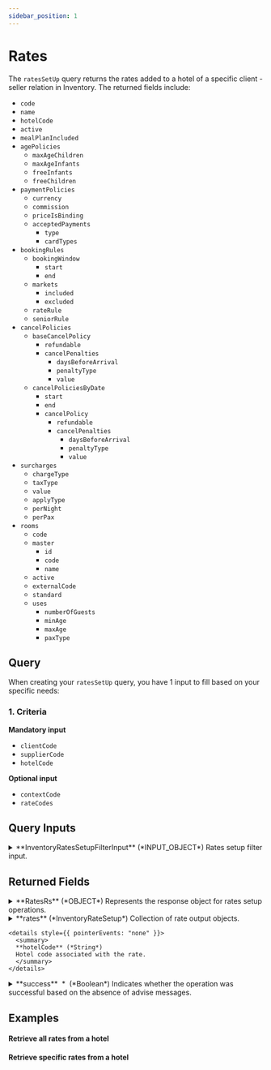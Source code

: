 ```yaml
---
sidebar_position: 1
---
```




# Rates

The `ratesSetUp` query returns the rates added to a hotel of a specific client - seller relation in Inventory. The returned fields include:

* `code`
* `name`
* `hotelCode`
* `active`
* `mealPlanIncluded`
* `agePolicies`
	* `maxAgeChildren`
	* `maxAgeInfants`
	* `freeInfants`
	* `freeChildren`
* `paymentPolicies`
	* `currency`
	* `commission`
	* `priceIsBinding`
	* `acceptedPayments`
		* `type`
		* `cardTypes`
* `bookingRules`
	* `bookingWindow`
		* `start`
		* `end`
	* `markets`
		* `included`
		* `excluded`
	* `rateRule`
	* `seniorRule`
* `cancelPolicies`
	* `baseCancelPolicy`
		* `refundable`
		* `cancelPenalties`
			* `daysBeforeArrival`
			* `penaltyType`
			* `value`
	* `cancelPoliciesByDate`
		* `start`
		* `end`
		* `cancelPolicy`
			* `refundable`
			* `cancelPenalties`
				* `daysBeforeArrival`
				* `penaltyType`
				* `value`
* `surcharges`
	* `chargeType`
	* `taxType`
	* `value`
	* `applyType`
	* `perNight`
	* `perPax`
* `rooms`
	* `code`
	* `master`
		* `id`
		* `code`
		* `name`
	* `active`
	* `externalCode`
	* `standard`
	* `uses`
		* `numberOfGuests`
		* `minAge`
		* `maxAge`
		* `paxType`

## Query

When creating your `ratesSetUp` query, you have 1 input to fill based on your specific needs:

### 1. Criteria   

**Mandatory input**
* `clientCode`
* `supplierCode`
* `hotelCode`

**Optional input**
* `contextCode`
* `rateCodes`

## Query Inputs


<details>
  <summary>
  **InventoryRatesSetupFilterInput** (*INPUT_OBJECT*)  
  Rates setup filter input.  
  </summary>
  
  <details style={{ pointerEvents: "none" }}>
    <summary>
    **hotelCode**&nbsp;<span class="required"> *</span>&nbsp; (*String*)  
    Hotel codes of the rooms to retrieve.  
    </summary>
  </details>

  <details style={{ pointerEvents: "none" }}>
    <summary>
    **clientCode**&nbsp;<span class="required"> *</span>&nbsp; (*String*)  
    Client code.  
    </summary>
  </details>

  <details style={{ pointerEvents: "none" }}>
    <summary>
    **supplierCode**&nbsp;<span class="required"> *</span>&nbsp; (*String*)  
    Travelgate Supplier/Channel code.  
    </summary>
  </details>

  <details style={{ pointerEvents: "none" }}>
    <summary>
    **contextCode** (*String*)  
    Travelgate Supplier/Channel context code.  
    </summary>
  </details>

  <details style={{ pointerEvents: "none" }}>
    <summary>
    **rateCodes** (*String*)  
    Rate codes.  
    </summary>
  </details>
  
</details>



## Returned Fields


<details>
  <summary>
  **RatesRs** (*OBJECT*)  
  Represents the response object for rates setup operations.  
  </summary>
  
  
  <details>
    <summary>
    **adviseMessages** (*AdviseMessage*)  
    Collection of advise messages.  
    </summary>

    <details style={{ pointerEvents: "none" }}>
      <summary>
      **code**&nbsp;<span class="required"> *</span>&nbsp; (*ID*)  
      AM code: The following codes can be returned:  
      </summary>
    </details>

    <details style={{ pointerEvents: "none" }}>
      <summary>
      **type**&nbsp;<span class="required"> *</span>&nbsp; (*String*)  
      Error type: The following types are valid:[type]  
      </summary>
    </details>

    <details style={{ pointerEvents: "none" }}>
      <summary>
      **description**&nbsp;<span class="required"> *</span>&nbsp; (*String*)  
      Error description  
      </summary>
    </details>

    <details style={{ pointerEvents: "none" }}>
      <summary>
      **level**&nbsp;<span class="required"> *</span>&nbsp; (*Enum of AdviseMessageLevel*)  
      Indicates the level of importance of the message.
Possible values: ERROR, WARN, INFO.  
      Possible values:  
      `WARN`  
      `ERROR`  
      `INFO`  
      </summary>
    </details>

    <details>
      <summary>
      **external** (*ExternalMessage*)  
      Specify the external message.  
      </summary>

      <details style={{ pointerEvents: "none" }}>
        <summary>
        **code** (*String*)  
        External code.  
        </summary>
      </details>

      <details style={{ pointerEvents: "none" }}>
        <summary>
        **message**&nbsp;<span class="required"> *</span>&nbsp; (*String*)  
        External message.  
        </summary>
      </details>
    </details>

    <details style={{ pointerEvents: "none" }}>
      <summary>
      **correlationID**&nbsp;<span class="required"> *</span>&nbsp; (*ID*)  
      Identifier to investigate the cause of the error.  
      </summary>
    </details>
  </details>

  <details>
    <summary>
    **rates** (*InventoryRateSetup*)  
    Collection of rate output objects.  
    </summary>

    <details style={{ pointerEvents: "none" }}>
      <summary>
      **code** (*String*)  
      Code associated with the rate.  
      </summary>
    </details>

    <details style={{ pointerEvents: "none" }}>
      <summary>
      **name** (*String*)  
      Name of the rate.  
      </summary>
    </details>

    <details style={{ pointerEvents: "none" }}>
      <summary>
      **active**&nbsp;<span class="required"> *</span>&nbsp; (*Boolean*)  
      Indicates whether the rate is active.  
      </summary>
    </details>

    <details style={{ pointerEvents: "none" }}>
      <summary>
      **mealPlanIncluded**&nbsp;<span class="required"> *</span>&nbsp; (*Int*)  
      Indicates if the meal plan included in the rate.  
      </summary>
    </details>

    <details style={{ pointerEvents: "none" }}>
      <summary>
      **baseCode** (*String*)  
      Base rate code associated with the rate.  
      </summary>
    </details>

    <details>
      <summary>
      **agePolicies** (*InventoryAgePolicies*)  
      Age policies associated with the rate.  
      </summary>

      <details style={{ pointerEvents: "none" }}>
        <summary>
        **maxAgeInfants**&nbsp;<span class="required"> *</span>&nbsp; (*Int*)  
        Max age baby not inclusive  
        </summary>
      </details>

      <details style={{ pointerEvents: "none" }}>
        <summary>
        **freeInfants**&nbsp;<span class="required"> *</span>&nbsp; (*Boolean*)  
        If true the babies are free of charge  
        </summary>
      </details>

      <details style={{ pointerEvents: "none" }}>
        <summary>
        **maxAgeChildren**&nbsp;<span class="required"> *</span>&nbsp; (*Int*)  
        Max age child not inclusive  
        </summary>
      </details>

      <details style={{ pointerEvents: "none" }}>
        <summary>
        **freeChildren**&nbsp;<span class="required"> *</span>&nbsp; (*Boolean*)  
        If true children are free of charge  
        </summary>
      </details>
    </details>

    <details>
      <summary>
      **paymentPolicies** (*InventoryPaymentPolicies*)  
      Payment policies associated with the rate.  
      </summary>

      <details style={{ pointerEvents: "none" }}>
        <summary>
        **currency**&nbsp;<span class="required"> *</span>&nbsp; (*Currency*)  
        Currency of the rate  
        </summary>
      </details>

      <details style={{ pointerEvents: "none" }}>
        <summary>
        **commission**&nbsp;<span class="required"> *</span>&nbsp; (*Float*)  
        Commission applied for all rooms in this rate, leave value 0 for net price. Only Informative.  
        </summary>
      </details>

      <details style={{ pointerEvents: "none" }}>
        <summary>
        **priceIsBinding**&nbsp;<span class="required"> *</span>&nbsp; (*Boolean*)  
        Indicates whether the prices are binding prices, meaning they cannot be sold for a lower price. This information is for informative purposes only.  
        </summary>
      </details>

      <details>
        <summary>
        **acceptedPayments** (*AcceptedPayment*)  
        Accepted payment methods for the rate. If not informed, it defaults to MerchantPay.  
        </summary>

        <details style={{ pointerEvents: "none" }}>
          <summary>
          **type**&nbsp;<span class="required"> *</span>&nbsp; (*Enum of PaymentType*)  
          
          Possible values:  
          `MERCHANT`  
          `DIRECT`  
          `CARD_BOOKING`  
          `CARD_CHECK_IN`  
          </summary>
        </details>

        <details style={{ pointerEvents: "none" }}>
          <summary>
          **cardTypes**&nbsp;<span class="required"> *</span>&nbsp; (*Enum of PaymentCardType*)  
          
          Possible values:  
          `VI`  
          `AX`  
          `BC`  
          `CA`  
          `CB`  
          `CU`  
          `DS`  
          `DC`  
          `T`  
          `R`  
          `N`  
          `L`  
          `E`  
          `JC`  
          `TO`  
          `S`  
          `EC`  
          `EU`  
          `TP`  
          `OP`  
          `ER`  
          `XS`  
          `O`  
          </summary>
        </details>
      </details>
    </details>

    <details>
      <summary>
      **bookingRules** (*InventoryBookingRules*)  
      Booking rules associated with the rate.  
      </summary>

      <details>
        <summary>
        **bookingWindow** (*InventoryBookingWindow*)  
        Booking Dates for which the rate will be available. Do not send it if you want the rate available for all dates.  
        </summary>

        <details style={{ pointerEvents: "none" }}>
          <summary>
          **start**&nbsp;<span class="required"> *</span>&nbsp; (*DateTime*)  
          Start date of the booking window.  
          </summary>
        </details>

        <details style={{ pointerEvents: "none" }}>
          <summary>
          **end**&nbsp;<span class="required"> *</span>&nbsp; (*DateTime*)  
          End date of the booking window.  
          </summary>
        </details>
      </details>

      <details>
        <summary>
        **markets** (*InventoryMarkets*)  
        Markets included or excluded. Do not send if the rate is available for all markets. Only informative.  
        </summary>

        <details style={{ pointerEvents: "none" }}>
          <summary>
          **included** (*String*)  
          Included markets.  
          </summary>
        </details>

        <details style={{ pointerEvents: "none" }}>
          <summary>
          **excluded** (*String*)  
          Excluded markets.  
          </summary>
        </details>
      </details>

      <details style={{ pointerEvents: "none" }}>
        <summary>
        **rateRule** (*Enum of RatePlanType*)  
        "NoRatePlanType" indicates absence of a specific rate plan. "LargeFamily" and "PublicServant" denote rates tailored for those groups. "Negotiated" and "Package" signify negotiated rates and package deals, respectively. "CanaryResident" and "BalearicResident" are special rates for residents of the Canary Islands and the Balearic Islands, respectively. Lastly, "HoneyMoon" designates rates intended for honeymooners or couples celebrating their honeymoon.  
        Possible values:  
        `NO_RATE_PLAN_TYPE`  
        `LARGE_FAMILY`  
        `PUBLIC_SERVANT`  
        `NEGOTIATED`  
        `PACKAGE`  
        `CANARY_RESIDENT`  
        `BALEARIC_RESIDENT`  
        `HONEY_MOON`  
        </summary>
      </details>

      <details style={{ pointerEvents: "none" }}>
        <summary>
        **seniorRule** (*Enum of SeniorRate*)  
        "NoSeniorRate" indicates the absence of a senior rate. "SeniorRate_55", "SeniorRate_60", and "SeniorRate_65" denote rates applicable to individuals aged 55, 60, and 65, respectively. These rates are typically offered to seniors as a special discount or incentive.  
        Possible values:  
        `NO_SENIOR_RATE`  
        `SENIOR_RATE_55`  
        `SENIOR_RATE_60`  
        `SENIOR_RATE_65`  
        </summary>
      </details>
    </details>

    <details>
      <summary>
      **cancelPolicies** (*InventoryCancelPoliciesRate*)  
      Cancel policies associated with the rate.  
      </summary>

      <details>
        <summary>
        **baseCancelPolicy** (*InventoryCancelPolicy*)  
        Defines the base cancel policies. Only Informative.  
        </summary>

        <details style={{ pointerEvents: "none" }}>
          <summary>
          **refundable**&nbsp;<span class="required"> *</span>&nbsp; (*Boolean*)  
          Indicates if the rate is refundable.  
          </summary>
        </details>

        <details>
          <summary>
          **cancelPenalties** (*InventoryCancelPenalty*)  
          List of penalties applicable for the rate. See CancelPenalty.  
          </summary>

          <details style={{ pointerEvents: "none" }}>
            <summary>
            **daysBeforeArrival**&nbsp;<span class="required"> *</span>&nbsp; (*Int*)  
            Number of days prior to arrival day in which this Cancellation policy applies.  
            </summary>
          </details>

          <details style={{ pointerEvents: "none" }}>
            <summary>
            **penaltyType**&nbsp;<span class="required"> *</span>&nbsp; (*Enum of PenaltyType*)  
            Penalty type. See PenaltyType.  
            Possible values:  
            `AMOUNT`  
            `NIGHTS`  
            `PERCENTAGE`  
            </summary>
          </details>

          <details style={{ pointerEvents: "none" }}>
            <summary>
            **value**&nbsp;<span class="required"> *</span>&nbsp; (*Float*)  
            Penalty value.  
            </summary>
          </details>
        </details>
      </details>

      <details>
        <summary>
        **cancelPoliciesByDate** (*InventoryCancelPolicyByDate*)  
        This defines a calendar of cancel policies, serving as informational data. If base cancel policies exist for a particular day, the CancelPoliciesByDate take precedence.  
        </summary>

        <details style={{ pointerEvents: "none" }}>
          <summary>
          **start**&nbsp;<span class="required"> *</span>&nbsp; (*DateTime*)  
          Start date where the cancel policy must apply.  
          </summary>
        </details>

        <details style={{ pointerEvents: "none" }}>
          <summary>
          **end**&nbsp;<span class="required"> *</span>&nbsp; (*DateTime*)  
          End date where the cancel policy must apply.  
          </summary>
        </details>

        <details style={{ pointerEvents: "none" }}>
          <summary>
          **cancelPolicy**&nbsp;<span class="required"> *</span>&nbsp; (*undefined*)  
          Cancel policy. See CancelPolicy.  
          </summary>
        </details>
      </details>
    </details>

    <details>
      <summary>
      **surcharges** (*InventorySurcharge*)  
      Surcharges associated with the rate.  
      </summary>

      <details style={{ pointerEvents: "none" }}>
        <summary>
        **chargeType**&nbsp;<span class="required"> *</span>&nbsp; (*Enum of InventoryChargeType*)  
        Indicates if the surcharge is included or not in the price.  
        Possible values:  
        `INCLUDED`  
        `EXCLUDED`  
        </summary>
      </details>

      <details style={{ pointerEvents: "none" }}>
        <summary>
        **taxType**&nbsp;<span class="required"> *</span>&nbsp; (*Enum of InventoryTaxType*)  
        The type of tax applied to the surcharge.  
        Possible values:  
        `CITY`  
        `LOCAL`  
        `RESORT_FEE`  
        `SUPPLEMENT_TO_BE_PAID_ON_SPOT`  
        </summary>
      </details>

      <details style={{ pointerEvents: "none" }}>
        <summary>
        **value**&nbsp;<span class="required"> *</span>&nbsp; (*Float*)  
        The value of the surcharge.  
        </summary>
      </details>

      <details style={{ pointerEvents: "none" }}>
        <summary>
        **applyType**&nbsp;<span class="required"> *</span>&nbsp; (*Enum of InventoryApplyType*)  
        The type of application for the surcharge.  
        Possible values:  
        `PERCENTAGE`  
        `AMOUNT`  
        </summary>
      </details>

      <details style={{ pointerEvents: "none" }}>
        <summary>
        **perNight**&nbsp;<span class="required"> *</span>&nbsp; (*Boolean*)  
        Indicates whether the surcharge is applied per night.  
        </summary>
      </details>

      <details style={{ pointerEvents: "none" }}>
        <summary>
        **perPax**&nbsp;<span class="required"> *</span>&nbsp; (*Boolean*)  
        Indicates whether the surcharge is applied per person.  
        </summary>
      </details>
    </details>

    <details>
      <summary>
      **rooms** (*InventoryRoomSetUp*)  
      Rooms associated with the rate.  
      </summary>

      <details style={{ pointerEvents: "none" }}>
        <summary>
        **code** (*String*)  
        Code associated with the room.  
        </summary>
      </details>

      <details>
        <summary>
        **master** (*InventoryMasterRoom*)  
        Master of the room.  
        </summary>

        <details style={{ pointerEvents: "none" }}>
          <summary>
          **id**&nbsp;<span class="required"> *</span>&nbsp; (*Int*)  
          Id associated with the room master.  
          </summary>
        </details>

        <details style={{ pointerEvents: "none" }}>
          <summary>
          **code** (*String*)  
          Code associated with the room.  
          </summary>
        </details>

        <details style={{ pointerEvents: "none" }}>
          <summary>
          **name** (*String*)  
          Name associated with the room.  
          </summary>
        </details>
      </details>

      <details style={{ pointerEvents: "none" }}>
        <summary>
        **active**&nbsp;<span class="required"> *</span>&nbsp; (*Boolean*)  
        Indicates whether the room is active.  
        </summary>
      </details>

      <details style={{ pointerEvents: "none" }}>
        <summary>
        **externalCode** (*String*)  
        External code associated with the room.  
        </summary>
      </details>

      <details style={{ pointerEvents: "none" }}>
        <summary>
        **standard**&nbsp;<span class="required"> *</span>&nbsp; (*Int*)  
        Standard of the room. Typically the number of guests.  
        </summary>
      </details>

      <details>
        <summary>
        **uses**&nbsp;<span class="required"> *</span>&nbsp; (*InventoryRoomUse*)  
        List of uses associated with the room.  
        </summary>

        <details style={{ pointerEvents: "none" }}>
          <summary>
          **numberOfGuests**&nbsp;<span class="required"> *</span>&nbsp; (*Int*)  
          Gets or sets the number of guests allowed in the room.  
          </summary>
        </details>

        <details style={{ pointerEvents: "none" }}>
          <summary>
          **minAge**&nbsp;<span class="required"> *</span>&nbsp; (*Int*)  
          Gets or sets the minimum age allowed for guests in the room.  
          </summary>
        </details>

        <details style={{ pointerEvents: "none" }}>
          <summary>
          **maxAge**&nbsp;<span class="required"> *</span>&nbsp; (*Int*)  
          Gets or sets the maximum age allowed for guests in the room.  
          </summary>
        </details>

        <details style={{ pointerEvents: "none" }}>
          <summary>
          **paxType**&nbsp;<span class="required"> *</span>&nbsp; (*Enum of InventoryPaxType*)  
          Gets or sets the type of guests allowed in the room.
PaxType  
          Possible values:  
          `INFANT`  
          `CHILD`  
          `ADULT`  
          </summary>
        </details>
      </details>
    </details>

    <details style={{ pointerEvents: "none" }}>
      <summary>
      **hotelCode** (*String*)  
      Hotel code associated with the rate.  
      </summary>
    </details>
  </details>

  <details style={{ pointerEvents: "none" }}>
    <summary>
    **success**&nbsp;<span class="required"> *</span>&nbsp; (*Boolean*)  
    Indicates whether the operation was successful based on the absence of advise messages.  
    </summary>
  </details>
</details>



## Examples

#### Retrieve all rates from a hotel

<GraphqlSample query={ratesSetUpQuery} variables={ratesSetUpVariables} />

#### Retrieve specific rates from a hotel

<GraphqlSample query={ratesSetUpQuery} variables={ratesSetUpByCodesVariables} />